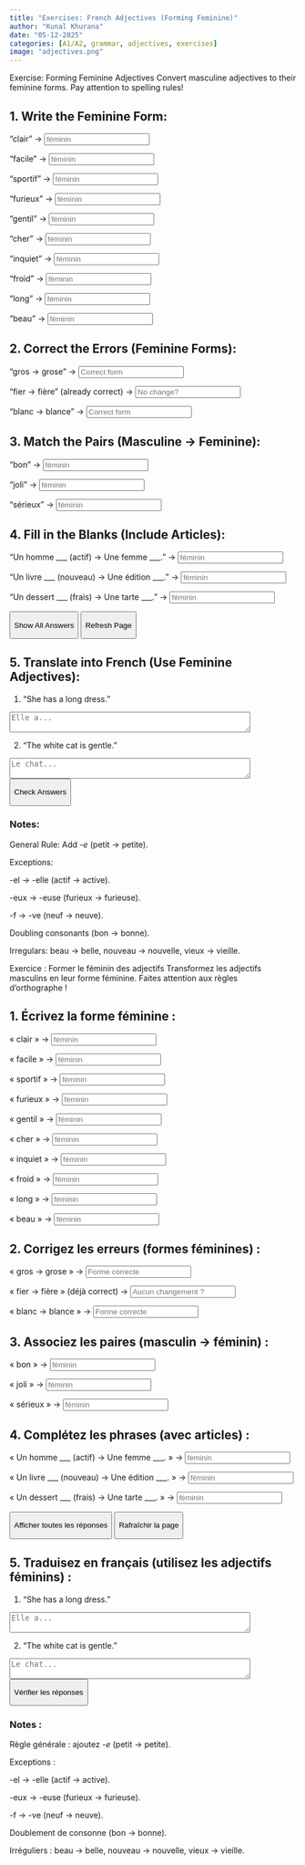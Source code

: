 ```yaml
---
title: "Exercises: French Adjectives (Forming Feminine)"
author: "Kunal Khurana"
date: "05-12-2025"
categories: [A1/A2, grammar, adjectives, exercises]
image: "adjectives.png"
---
```


::: {.content-visible when-profile="english"}
Exercise: Forming Feminine Adjectives Convert masculine adjectives to their feminine forms. Pay attention to spelling rules!

## 1. Write the Feminine Form:

"clair" → <input type="text" placeholder="féminin" oninput="checkAnswer(this, 'claire')">

"facile" → <input type="text" placeholder="féminin" oninput="checkAnswer(this, 'facile')">

"sportif" → <input type="text" placeholder="féminin" oninput="checkAnswer(this, 'sportive')">

"furieux" → <input type="text" placeholder="féminin" oninput="checkAnswer(this, 'furieuse')">

"gentil" → <input type="text" placeholder="féminin" oninput="checkAnswer(this, 'gentille')">

"cher" → <input type="text" placeholder="féminin" oninput="checkAnswer(this, 'chère')">

"inquiet" → <input type="text" placeholder="féminin" oninput="checkAnswer(this, 'inquiète')">

"froid" → <input type="text" placeholder="féminin" oninput="checkAnswer(this, 'froide')">

"long" → <input type="text" placeholder="féminin" oninput="checkAnswer(this, 'longue')">

"beau" → <input type="text" placeholder="féminin" oninput="checkAnswer(this, 'belle')">

## 2. Correct the Errors (Feminine Forms):

"gros → grose" → <input type="text" placeholder="Correct form" oninput="checkAnswer(this, 'grosse')">

"fier → fière" (already correct) → <input type="text" placeholder="No change?" oninput="checkAnswer(this, 'fière')">

"blanc → blance" → <input type="text" placeholder="Correct form" oninput="checkAnswer(this, 'blanche')">

## 3. Match the Pairs (Masculine → Feminine):

"bon" → <input type="text" placeholder="féminin" oninput="checkAnswer(this, 'bonne')">

"joli" → <input type="text" placeholder="féminin" oninput="checkAnswer(this, 'jolie')">

"sérieux" → <input type="text" placeholder="féminin" oninput="checkAnswer(this, 'sérieuse')">

## 4. Fill in the Blanks (Include Articles):

"Un homme \_\_\_ (actif) → Une femme \_\_\_." → <input type="text" placeholder="féminin" oninput="checkAnswer(this, 'active')">

"Un livre \_\_\_ (nouveau) → Une édition \_\_\_." → <input type="text" placeholder="féminin" oninput="checkAnswer(this, 'nouvelle')">

"Un dessert \_\_\_ (frais) → Une tarte \_\_\_." → <input type="text" placeholder="féminin" oninput="checkAnswer(this, 'fraîche')">

<button onclick="showAnswers()">

Show All Answers

</button>

```{=html}
<script>  
function showAnswers() {  
    document.querySelectorAll('input[type="text"]').forEach(input => {  
        const correct = input.getAttribute('oninput').match(/'([^']+)'/)[1];  
        input.value = correct;  
        const feedback = input.nextElementSibling;  
        feedback.textContent = "✓ Correct!";  
        feedback.style.color = "green";  
    });  
}  

function refreshPage() {  
    location.reload();  
}  
</script>
```

<button onclick="refreshPage()">

Refresh Page

</button>

## 5. Translate into French (Use Feminine Adjectives):

1.  "She has a long dress."

```{=html}
<textarea placeholder="Elle a..." rows="2" cols="50" oninput="checkTranslation(this, 'Elle a une robe longue')"></textarea>
```

2.  "The white cat is gentle."

```{=html}
<textarea placeholder="Le chat..." rows="2" cols="50" oninput="checkTranslation(this, 'Le chat blanc est gentil')"></textarea>
```

<button onclick="checkAllAnswers()">

Check Answers

</button>

```{=html}
<script>  
function checkAnswer(input, correctAnswer) {  
    const feedback = input.nextElementSibling;  
    if (input.value.trim().toLowerCase() === correctAnswer.toLowerCase()) {  
        feedback.textContent = "✓ Correct!";  
        feedback.style.color = "green";  
    } else if (input.value.trim()) {  
        feedback.textContent = "✗ Try again!";  
        feedback.style.color = "red";  
    }  
}  

function checkAllAnswers() {  
    document.querySelectorAll('input[type="text"]').forEach(input => {  
        const correct = input.getAttribute('oninput').match(/'([^']+)'/)[1];  
        checkAnswer(input, correct);  
    });  

    document.querySelectorAll('textarea').forEach(textarea => {  
        const correct = textarea.getAttribute('oninput').match(/'([^']+)'/)[1];  
        checkTranslation(textarea, correct);  
    });  
}  

function checkTranslation(textarea, correctAnswer) {  
    const feedback = textarea.nextElementSibling;  
    if (textarea.value.trim().toLowerCase() === correctAnswer.toLowerCase()) {  
        feedback.textContent = "✓ Correct!";  
        feedback.style.color = "green";  
    } else if (textarea.value.trim()) {  
        feedback.textContent = "✗ Try again!";  
        feedback.style.color = "red";  
    }  
}  
</script>
```

### Notes:

General Rule: Add *-e* (petit → petite).

Exceptions:

-el → -elle (actif → active).

-eux → -euse (furieux → furieuse).

-f → -ve (neuf → neuve).

Doubling consonants (bon → bonne).

Irregulars: beau → belle, nouveau → nouvelle, vieux → vieille.
:::

::: {.content-visible when-profile="french"}
Exercice : Former le féminin des adjectifs Transformez les adjectifs masculins en leur forme féminine. Faites attention aux règles d’orthographe !

## 1. Écrivez la forme féminine :

« clair » → <input type="text" placeholder="féminin" oninput="checkAnswer(this, 'claire')">

« facile » → <input type="text" placeholder="féminin" oninput="checkAnswer(this, 'facile')">

« sportif » → <input type="text" placeholder="féminin" oninput="checkAnswer(this, 'sportive')">

« furieux » → <input type="text" placeholder="féminin" oninput="checkAnswer(this, 'furieuse')">

« gentil » → <input type="text" placeholder="féminin" oninput="checkAnswer(this, 'gentille')">

« cher » → <input type="text" placeholder="féminin" oninput="checkAnswer(this, 'chère')">

« inquiet » → <input type="text" placeholder="féminin" oninput="checkAnswer(this, 'inquiète')">

« froid » → <input type="text" placeholder="féminin" oninput="checkAnswer(this, 'froide')">

« long » → <input type="text" placeholder="féminin" oninput="checkAnswer(this, 'longue')">

« beau » → <input type="text" placeholder="féminin" oninput="checkAnswer(this, 'belle')">

## 2. Corrigez les erreurs (formes féminines) :

« gros → grose » → <input type="text" placeholder="Forme correcte" oninput="checkAnswer(this, 'grosse')">

« fier → fière » (déjà correct) → <input type="text" placeholder="Aucun changement ?" oninput="checkAnswer(this, 'fière')">

« blanc → blance » → <input type="text" placeholder="Forme correcte" oninput="checkAnswer(this, 'blanche')">

## 3. Associez les paires (masculin → féminin) :

« bon » → <input type="text" placeholder="féminin" oninput="checkAnswer(this, 'bonne')">

« joli » → <input type="text" placeholder="féminin" oninput="checkAnswer(this, 'jolie')">

« sérieux » → <input type="text" placeholder="féminin" oninput="checkAnswer(this, 'sérieuse')">

## 4. Complétez les phrases (avec articles) :

« Un homme \_\_\_ (actif) → Une femme \_\_\_. » → <input type="text" placeholder="féminin" oninput="checkAnswer(this, 'active')">

« Un livre \_\_\_ (nouveau) → Une édition \_\_\_. » → <input type="text" placeholder="féminin" oninput="checkAnswer(this, 'nouvelle')">

« Un dessert \_\_\_ (frais) → Une tarte \_\_\_. » → <input type="text" placeholder="féminin" oninput="checkAnswer(this, 'fraîche')">

<button onclick="showAnswers()">

Afficher toutes les réponses

</button>

<button onclick="refreshPage()">

Rafraîchir la page

</button>

```{=html}
<script>  
function showAnswers() {  
    document.querySelectorAll('input[type="text"]').forEach(input => {  
        const correct = input.getAttribute('oninput').match(/'([^']+)'/)[1];  
        input.value = correct;  
        const feedback = input.nextElementSibling;  
        feedback.textContent = "✓ Correct!";  
        feedback.style.color = "green";  
    });  
}  

function refreshPage() {  
    location.reload();  
}  
</script>
```

## 5. Traduisez en français (utilisez les adjectifs féminins) :

1.  "She has a long dress."

```{=html}
<textarea placeholder="Elle a..." rows="2" cols="50" oninput="checkTranslation(this, 'Elle a une robe longue')"></textarea>
```

2.  "The white cat is gentle."

```{=html}
<textarea placeholder="Le chat..." rows="2" cols="50" oninput="checkTranslation(this, 'Le chat blanc est gentil')"></textarea>
```

<button onclick="checkAllAnswers()">

Vérifier les réponses

</button>

### Notes :

Règle générale : ajoutez *-e* (petit → petite).

Exceptions :

-el → -elle (actif → active).

-eux → -euse (furieux → furieuse).

-f → -ve (neuf → neuve).

Doublement de consonne (bon → bonne).

Irréguliers : beau → belle, nouveau → nouvelle, vieux → vieille.

```{=html}
<script>  
function checkAnswer(input, correctAnswer) {  
    const feedback = input.nextElementSibling;  
    if (input.value.trim().toLowerCase() === correctAnswer.toLowerCase()) {  
        feedback.textContent = "✓ Correct!";  
        feedback.style.color = "green";  
    } else if (input.value.trim()) {  
        feedback.textContent = "✗ Try again!";  
        feedback.style.color = "red";  
    }  
}  

function checkAllAnswers() {  
    document.querySelectorAll('input[type="text"]').forEach(input => {  
        const correct = input.getAttribute('oninput').match(/'([^']+)'/)[1];  
        checkAnswer(input, correct);  
    });  

    document.querySelectorAll('textarea').forEach(textarea => {  
        const correct = textarea.getAttribute('oninput').match(/'([^']+)'/)[1];  
        checkTranslation(textarea, correct);  
    });  
}  

function checkTranslation(textarea, correctAnswer) {  
    const feedback = textarea.nextElementSibling;  
    if (textarea.value.trim().toLowerCase() === correctAnswer.toLowerCase()) {  
        feedback.textContent = "✓ Correct!";  
        feedback.style.color = "green";  
    } else if (textarea.value.trim()) {  
        feedback.textContent = "✗ Try again!";  
        feedback.style.color = "red";  
    }  
}  
</script>
```
:::